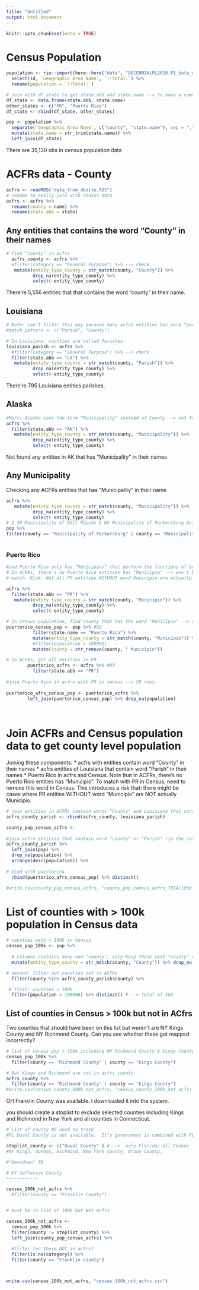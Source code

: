 ```yaml
---
title: "Untitled"
output: html_document
---
```


```r
knitr::opts_chunk$set(echo = TRUE)
```
# Census Population 

```r
population <- rio::import(here::here("data", "DECENNIALPL2020.P1_data_with_overlays_2021-12-16T123049.csv"), skip = 1) %>% 
  select(id, `Geographic Area Name`, `!!Total:`) %>% 
  rename(population = `!!Total:`)

# join with df_state to get state.abb and state.name --> to have a common col with acfrs to join
df_state <- data.frame(state.abb, state.name)
other_states <- c("PR", "Puerto Rico")
df_state <- rbind(df_state, other_states)

pop <- population %>% 
  separate(`Geographic Area Name`, c("county", "state.name"), sep = ",")  %>%   #can't pipe to below
  mutate(state.name = str_trim(state.name)) %>% 
  left_join(df_state)

```
There are 35,130 obs in census population data

# ACFRs data - County


```r
acfrs <- readRDS("data_from_dbsite.RDS")
# rename to easily join with census data
acfrs <- acfrs %>% 
  rename(county = name) %>% 
  rename(state.abb = state)

```


## Any entities that contains the word "County" in their names
```r
# find "county" in acfrs
  acfrs_county <- acfrs %>% 
  #filter(category == "General Purpose") %>% --> check 
   mutate(entity_type_county = str_match(county, "County")) %>%  
          drop_na(entity_type_county) %>% 
          select(-entity_type_county) 
```
There're 5,556 entities that that contains the word "county" in their name. 

## Louisiana
```r
# Note: can't filter this way because many acfrs entities has word "parish" in its name but is NOT a county/parish 
#match_pattern <- c("Parish", "County")

# In Louisiana, counties are called Parishes
louisiana_parish <- acfrs %>% 
  #filter(category == "General Purpose") %>% --> check 
  filter(state.abb == "LA") %>% 
   mutate(entity_type_county = str_match(county, "Parish")) %>%  
          drop_na(entity_type_county) %>% 
          select(-entity_type_county) 
```
There're 795 Louisiana entities parishes.


## Alaska
```r
#Marc: Alaska uses the term “Municipality” instead of County --> not found any
acfrs %>% 
  filter(state.abb == "AK") %>% 
   mutate(entity_type_county = str_match(county, "Municipality")) %>%  drop_na(entity_type_county) 
          drop_na(entity_type_county) %>% 
          select(-entity_type_county) 
```


Not found any entities in AK that has "Municipality" in their names

## Any Municipality

Checking any ACFRs entities that has "Municipality" in their name
```r
acfrs %>% 
   mutate(entity_type_county = str_match(county, "Municipality")) %>%  drop_na(entity_type_county) 
          drop_na(entity_type_county) %>% 
          select(-entity_type_county) 
# 2 SD Municipality of Dell Rapids & WV Municipality of Parkersburg but they're not in Census population 
pop %>%
filter(county == "Municipality of Parkersburg" | county == "Municipality of Dell Rapids" )
          
```

### Puerto Rico

```r
#and Puerto Rico only has “Municipios” that perform the functions of both cities and counties.
# In ACFRs, there's no Puerto Rico entities has "Municipio" --> won't be matched with PR in Census --> Need to remove this word in Census to 
# match. Risk: Not all PR entities WITHOUT word Municipio are actually Municipio

acfrs %>% 
  filter(state.abb == "PR") %>% 
   mutate(entity_type_county = str_match(county, "Municipio")) %>%  
          drop_na(entity_type_county) %>% 
          select(-entity_type_county) 
```


```r
# in Census population, find county that has the word "Municipio" --> remove the word "Municipio" to match with acfrs 
puertorico_census_pop <- pop %>% #92
          filter(state.name == "Puerto Rico") %>% 
          mutate(entity_type_county = str_match(county, "Municipio")) %>%  drop_na(entity_type_county) %>% select(-entity_type_county) %>% 
          #filter(population > 100000)
          mutate(county = str_remove(county, " Municipio")) 

# In ACFRs, get all entities in PR 
        puertorico_acfrs <- acfrs %>% #83
          filter(state.abb == "PR") 
  
#join Puerto Rico in acfrs with PR in census --> 59 rows
          
puertorico_afrs_census_pop <- puertorico_acfrs %>% 
        left_join(puertorico_census_pop) %>% drop_na(population) 
        
          
```


# Join ACFRs and Census population data to get county level population 


Joining these components: 
* acfrs with entities contain word "County" in their names
* acfrs entities of Louisiana that contain word "Parish" in their names
* Puerto Rico in acfrs and Census. Note that in ACFRs, there's no Puerto Rico entities has "Municipio". To match with PR in Census, need to remove this word in Census. This introduces a risk that: there might be cases where PR entities WITHOUT word "Municipio" are NOT actually Municipio.

```r
# join entities in ACFRs contain words "County" and Louisiana that contain word "Parish" in their names
acfrs_county_parish <- rbind(acfrs_county, louisiana_parish)
```

```r
county_pop_census_acfrs <- 
  
#join acfrs entities that contain word "county" or "Parish" (in the case of Louisiana) with census pop by = c("state.abb", "county") 
acfrs_county_parish %>% 
  left_join(pop) %>% 
  drop_na(population) %>% 
  arrange(desc(population)) %>%
  
# bind with puertorico
  rbind(puertorico_afrs_census_pop) %>% distinct() 

#write.csv(county_pop_census_acfrs, "county_pop_census_acfrs_TOTAL1950.csv")

```

# List of counties with > 100k population in Census data

```r

# counties with > 100k in Census
census_pop_100k <- pop %>% 
 
  # columns contains many non-"county", only keep those with "county" = 3182 counties
  mutate(entity_type_county = str_match(county, "County")) %>% drop_na(entity_type_county) %>% select(-entity_type_county) %>% 

# second: filter out counties not in ACFRs
  filter(county %in% acfrs_county_parish$county) %>%  

 # first: counties > 100k 
  filter(population > 100000) %>% distinct() # --> total of 504

```
## List of counties in Census > 100k but not in ACfrs
  
Two counties that should have been on this list but weren’t are NY Kings County and NY Richmond County.  Can you see whether these got mapped incorrectly?

```r
# list of census pop > 100k including NY Richmond County $ Kings County
census_pop_100k %>% 
  filter(county == "Richmond County" | county == "Kings County")

# But Kings and Richmond are not in acfrs_county 
acfrs_county %>% 
  filter(county == "Richmond County" | county == "Kings County")
#write.csv(census_county_100k_not_acfrs, "census_county_100k_not_acfrs.csv")


```


OH Franklin County was available.  I downloaded it into the system.

you should create a stoplist to exclude selected counties including Kings and Richmond in New York and all counties in Connecticut.
```r
# List of county NO need to track
#FL Duval County is not available.  It’s government is combined with FL Jacksonville, which we have.

stoplist_county <- c("Duval County" ) # -->  only Florida; all Connec
#NY Kings, Queens, Richmond, New York county, Bronx County, 

#"Davidson" TN

# KY Jefferson County
------------

census_100k_not_acfrs %>% 
  #filter(county == "Franklin County")


# must be in list of 100k but Not acfrs

census_100k_not_acfrs <- 
  census_pop_100k %>% 
  filter(county != stoplist_county) %>% 
  left_join(county_pop_census_acfrs) %>% 
  
  #filter for those NOT in acfrs?
  filter(is.na(category)) %>% 
  filter(county == "Franklin County")



write.csv(census_100k_not_acfrs, "census_100k_not_acfrs.csv")
```

